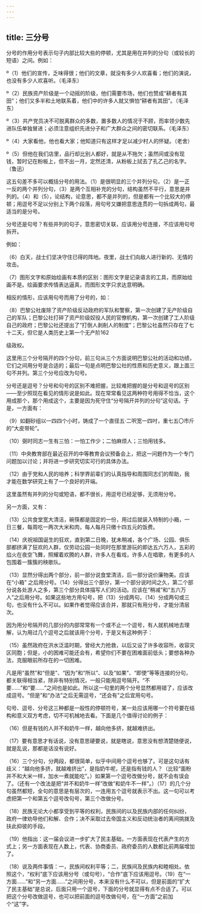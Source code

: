 ```yaml
---
---
---
```

title: 三分号
---



分号的作用分号表示句子内部比较大些的停顿，尤其是用在并列的分句（或较长的短语）之间。例如：

º（1）他们的宣传，乏味得很；他们的文章，就没有多少人欢喜看；他们的演说，也没有多少人欢喜听。（毛泽东）

º（2）民族资产阶级是一个动摇的阶级，他们需要市场，他们也赞成“耕者有其田”；他们又多半和土地联系着，他们中的许多人就又惧怕“耕者有其田”。（毛泽东）

º（3）共产党员决不可脱离群众的多数，置多数人的情况于不顾，而率领少数先进队伍单独冒进；必须注意组织先进分子和广大群众之间的密切联系。（毛泽东）

º（4）大家看他，他也看大家；他知道只有这样才足以减少村人的怀疑。（老舍）

º（5）但他在我们店里，品行却比别人都好，就是从不拖欠；虽然间或没有现钱，暂时记在粉板上，但不出一月，定然还清，从粉板上拭去了孔乙己的名字。（鲁迅）

这五句差不多可以概括分号的用法。（1）是很明显的三个并列分句，（2）是一正一反的两个并列分句，（3）是两个互相补充的分句，结构虽然不平行，意思是并列的。（4）和（5），论结构，论意思，都不是并列的，但是都有一个比较大的停顿；用逗号不足以分别上下两个段落，用句号又嫌把意思连贯的一句拆成两句，最适当的是分号。

分号还是句号？有些并列的句子，意思密切关联，应该用分号连接，不应该用句号拆开。

例如：

（6）白天，战士们坚决守住已得的阵地。夜里，战士们向敌人进行新的、无情的攻击。

（7）图形文字和原始绘画有本质的区别：图形文字是记录语言的工具，而原始绘画不是。绘画要求传情表达逼真，而图形文字只求达意明确。

相反的情形，应该用句号而用了分号的，如：

（8）巴黎公社废除了资产阶级反动政府的军队和警察，第一次创建了无产阶级自己的军队；巴黎公社打碎了资产阶级奴役人民的官僚机构，第一次创建了工人阶级自己的政府；巴黎公社还提出了“打倒人剥削人的制度”；巴黎公社虽然只存在了七十二天，但它是人类历史上第一个无产阶162



级政权。

这里用三个分号隔开的四个分句，前三句从三个方面说明巴黎公社的活动和功绩，它们之间用分号是合适的；最后一句是点明巴黎公社的性质和历史意义，跟上面三句不并列。第三个分号应改为句号。

分号还是逗号？分号和句号的区别不难把握，比较难把握的是分号和逗号的区别——至少照现在看见的情形说是如此。现在常常看见这两种符号用得不恰当，这个用成那个，那个用成这个，主要是因为死守住“分号隔开并列的分句”这句话。于是，一方面有：

（9）如翻砂组以一四四个小时，铸成了一个直径五·二呎宽一四吋，重七五〇市斤的“大皮带轮”。

（10）弼时同志一生有三怕：一怕工作少；二怕麻烦人；三怕用钱多。

（11）中央教育部在最近召开的中等教育会议预备会上，把这一问题作为一个专门问题加以讨论；并将进一步研究切实可行的具体办法。

（12）由于党和人民的培养；科学界前辈们的认真指导和周围同志们的帮助，我才能在数学研究上有了一个良好的开端。

这里虽然有并列的分句或短语，都不很长，用逗号已经足够，无须用分号。

另一方面，又有：

（13）公共食堂宽大清洁，碗筷都是固定的一份，用过后就装入特制的小箱，一日三餐，每周吃一两次大米和肉，每人每月只缴十四五元的饭费。

（14）庆祝祖国诞生的狂欢，直到第二日晚，犹未稍减，各个广场、公园、俱乐部都挤满了狂欢的人群，仅劳动公园一处同时在那里游玩的即达五六万人，五彩的焰火在夜空飞舞，照耀着欢腾的人群，许多人在看戏，许多人在唱歌，有更多的人包围着一簇簇的秧歌队。

（13）显然分得出两个部分，前一部分说食堂清洁，后一部分说价廉物美。应该在“小箱”
之后用分号。（14）分得出三个部分，第一个部分说时间之久，第二个部分说各处游人之多，第三个部分具体描写人们的活动。应该在“稍减”和“五六万人”之后用分号。如果这些地方用句号，把（13）分成两句，（14）分成两句或三句，也没有什么不可以。如果作者觉得应该合并，那就只有用分号，才能分清层次。

因为用分号隔开的几部分的内部常常有一个或不止一个逗号，有人就机械地去理解，认为用过几个逗号之后就该用个分号，于是又有这种例子：

（15）虽然政府在洪水泛滥时期，曾经大力抢救，以后又设了许多收容所，收容灾区同胞；但是，小的困难可能还会有，希望你们不要在困难面前低头；要想各种办法，克服眼前所存在的一切困难。

凡是用“虽然”和“但是”、“因为”和“所以”、以及“如果”、“即使”等等连接的分句，都关联得相当紧，除非有特别情况，一般只能用逗号隔开。“不要……”和“要……”之间也是如此。所以这一句里的两个分号显然都用错了，应该改成逗号。“但是”和“办法”之后无需逗号，“还会有”之后宜用句号。

句号、逗号、分号这三种都是一般性的停顿符号，某一处应该用哪一个符号要在结构和意义双方考虑，切不可机械地去看。下面是几个值得讨论的例子：

（16）但是有钱的人并不和奶牛一样，越向他多挤，就越难挤出。

（17）要有意思才有话说，没有意思硬要说，就是瞎说，意思没有想清楚随便说，就是乱说，那都是话没有说好。

（16）三个分句，分两段，都很简单，似乎中间用个逗号也够了。可是这句话有歧义：“越向他多挤，就越难挤出”，是指奶牛呢，还是指有钱的人？（比较“面粉并不和大米一样，加水一煮就能吃”。）如果第一个逗号改做分号，就不会有误会了。（还有一个改法是把“并不和奶牛一样”改做“和奶牛不一样”。）（17）的几个分句虽然都短，全句的意思是有层次的，一连用五个逗号就表示不出。这一句可以考虑把第一个和第五个逗号改句号，第三个改做分号。

（18）民族无论大小都享受到平等的权利，民族间的以及民族内部的任何纠纷，政府一律劝导他们和解、合作；决不采取过去帝国主义和反动统治者的离间挑拨及扶此抑彼的手段。

（19）他指出：这一届会议进一步扩大了民主基础，一方面表现在代表产生的方式上；另一方面表现在人数上，代表、协商委员、政府委员的人数都比前两届增加了。

（18）说及两件事情：一，民族间权利平等；二，民族间及民族内和睦相处。依照这个，“权利”底下应该用分号（或句号），“合作”底下应该用逗号。（19）在“一方面……”和“另一方面……”之间用分号，本来没有什么不可以，但是前面的“扩大了民主基础”是总说，后面只用一个逗号，下面的分号就显得有点不合适了。可以把这个分号改做逗号，也可以把前面的逗号改做句号，在“一方面”之前加个“这”字。